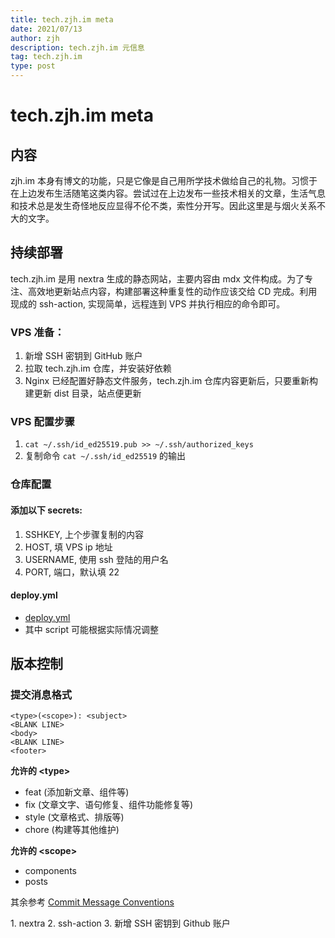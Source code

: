```yaml
---
title: tech.zjh.im meta
date: 2021/07/13
author: zjh
description: tech.zjh.im 元信息
tag: tech.zjh.im
type: post
---
```



# tech.zjh.im meta

## 内容
zjh.im 本身有博文的功能，只是它像是自己用所学技术做给自己的礼物。习惯于在上边发布生活随笔这类内容。尝试过在上边发布一些技术相关的文章，生活气息和技术总是发生奇怪地反应显得不伦不类，索性分开写。因此这里是与烟火关系不大的文字。


## 持续部署
tech.zjh.im 是用 <SupRef name="nextra" order={1}>nextra</SupRef> 生成的静态网站，主要内容由 mdx 文件构成。为了专注、高效地更新站点内容，构建部署这种重复性的动作应该交给 CD 完成。利用现成的 <SupRef order={2} name="ssh_action">ssh-action</SupRef>, 实现简单，远程连到 VPS 并执行相应的命令即可。

### VPS 准备：
1. 新增 SSH 密钥到 <SupRef order={3} name="github_ssh">GitHub</SupRef> 账户
2. 拉取 tech.zjh.im 仓库，并安装好依赖
3. Nginx 已经配置好静态文件服务，tech.zjh.im 仓库内容更新后，只要重新构建更新 dist 目录，站点便更新

### VPS 配置步骤
1. `cat ~/.ssh/id_ed25519.pub >> ~/.ssh/authorized_keys`
2. 复制命令 `cat ~/.ssh/id_ed25519` 的输出

### 仓库配置
#### 添加以下 secrets:
1. SSHKEY, 上个步骤复制的内容
2. HOST, 填 VPS ip 地址 
3. USERNAME, 使用 ssh 登陆的用户名
4. PORT, 端口，默认填 22

#### deploy.yml
- [deploy.yml](https://github.com/bbbottle/tech.zjh.im/blob/master/.github/workflows/deploy.yml)
- 其中 script 可能根据实际情况调整

## 版本控制
### 提交消息格式
```
<type>(<scope>): <subject>
<BLANK LINE>
<body>
<BLANK LINE>
<footer>
```

**允许的 \<type\>**
- feat (添加新文章、组件等)
- fix (文章文字、语句修复、组件功能修复等)
- style (文章格式、排版等)
- chore (构建等其他维护)

**允许的 \<scope\>**
- components
- posts

其余参考 [Commit Message Conventions](https://gist.github.com/stephenparish/9941e89d80e2bc58a153#format-of-the-commit-message)

<FooterNotes>
1. <FooterNote href="https://nextra.vercel.app/" name="nextra">nextra</FooterNote>
2. <FooterNote href="https://github.com/appleboy/ssh-action" name="ssh_action">ssh-action</FooterNote>
3. <FooterNote href="https://docs.github.com/cn/github/authenticating-to-github/connecting-to-github-with-ssh/adding-a-new-ssh-key-to-your-github-account" name="github_ssh">新增 SSH 密钥到 Github 账户</FooterNote>
</FooterNotes>

